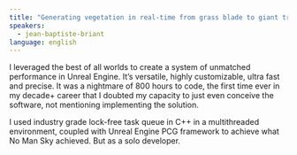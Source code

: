 ```yaml
---
title: "Generating vegetation in real-time from grass blade to giant trees. 20km2 to loose my mind"
speakers:
  - jean-baptiste-briant
language: english
---
```

I leveraged the best of all worlds to create a system of unmatched performance in Unreal Engine. It’s versatile, highly customizable, ultra fast and precise. It was a nightmare of 800 hours to code, the first time ever in my decade+ career that I doubted my capacity to just even conceive the software, not mentioning implementing the solution.

I used industry grade lock-free task queue in C++ in a multithreaded environment, coupled with Unreal Engine PCG framework to achieve what No Man Sky achieved. But as a solo developer.

